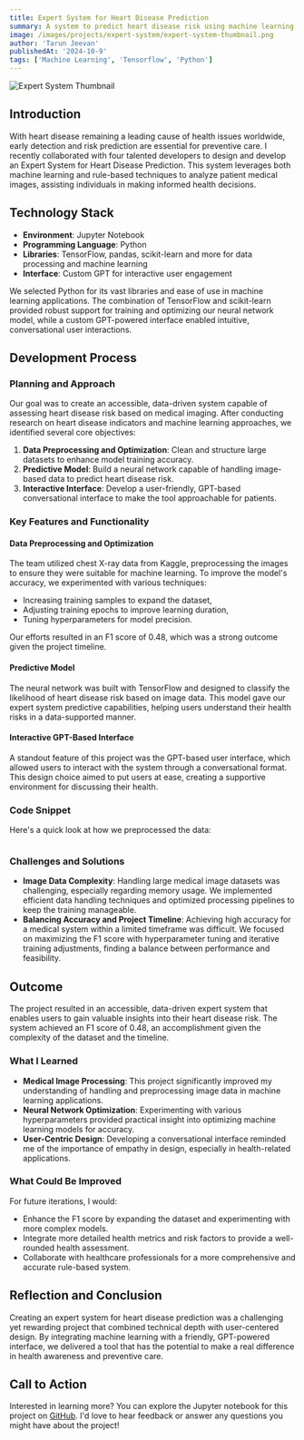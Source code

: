 ```yaml
---
title: Expert System for Heart Disease Prediction
summary: A system to predict heart disease risk using machine learning techniques.
image: /images/projects/expert-system/expert-system-thumbnail.png
author: 'Tarun Jeevan'
publishedAt: '2024-10-9'
tags: ['Machine Learning', 'Tensorflow', 'Python']
---
```


![Expert System Thumbnail](/images/projects/expert-system/expert-system-thumbnail.png)

## **Introduction**
With heart disease remaining a leading cause of health issues worldwide, early detection and risk prediction are essential for preventive care. I recently collaborated with four talented developers to design and develop an Expert System for Heart Disease Prediction. This system leverages both machine learning and rule-based techniques to analyze patient medical images, assisting individuals in making informed health decisions.

## **Technology Stack**
- **Environment**: Jupyter Notebook
- **Programming Language**: Python
- **Libraries**: TensorFlow, pandas, scikit-learn and more for data processing and machine learning
- **Interface**: Custom GPT for interactive user engagement

We selected Python for its vast libraries and ease of use in machine learning applications. The combination of TensorFlow and scikit-learn provided robust support for training and optimizing our neural network model, while a custom GPT-powered interface enabled intuitive, conversational user interactions.

## **Development Process**
### **Planning and Approach**
Our goal was to create an accessible, data-driven system capable of assessing heart disease risk based on medical imaging. After conducting research on heart disease indicators and machine learning approaches, we identified several core objectives:
1. **Data Preprocessing and Optimization**: Clean and structure large datasets to enhance model training accuracy.
2. **Predictive Model**: Build a neural network capable of handling image-based data to predict heart disease risk.
3. **Interactive Interface**: Develop a user-friendly, GPT-based conversational interface to make the tool approachable for patients.

### **Key Features and Functionality**
#### **Data Preprocessing and Optimization**
The team utilized chest X-ray data from Kaggle, preprocessing the images to ensure they were suitable for machine learning. To improve the model's accuracy, we experimented with various techniques:
- Increasing training samples to expand the dataset,
- Adjusting training epochs to improve learning duration,
- Tuning hyperparameters for model precision.

Our efforts resulted in an F1 score of 0.48, which was a strong outcome given the project timeline.

#### **Predictive Model**
The neural network was built with TensorFlow and designed to classify the likelihood of heart disease risk based on image data. This model gave our expert system predictive capabilities, helping users understand their health risks in a data-supported manner.

#### **Interactive GPT-Based Interface**
A standout feature of this project was the GPT-based user interface, which allowed users to interact with the system through a conversational format. This design choice aimed to put users at ease, creating a supportive environment for discussing their health.

### Code Snippet
Here&apos;s a quick look at how we preprocessed the data:
```Python

```

### **Challenges and Solutions**
- **Image Data Complexity**: Handling large medical image datasets was challenging, especially regarding memory usage. We implemented efficient data handling techniques and optimized processing pipelines to keep the training manageable.
- **Balancing Accuracy and Project Timeline**: Achieving high accuracy for a medical system within a limited timeframe was difficult. We focused on maximizing the F1 score with hyperparameter tuning and iterative training adjustments, finding a balance between performance and feasibility.

## **Outcome**
The project resulted in an accessible, data-driven expert system that enables users to gain valuable insights into their heart disease risk. The system achieved an F1 score of 0.48, an accomplishment given the complexity of the dataset and the timeline.

### **What I Learned**
- **Medical Image Processing**: This project significantly improved my understanding of handling and preprocessing image data in machine learning applications.
- **Neural Network Optimization**: Experimenting with various hyperparameters provided practical insight into optimizing machine learning models for accuracy.
- **User-Centric Design**: Developing a conversational interface reminded me of the importance of empathy in design, especially in health-related applications.

### **What Could Be Improved**
For future iterations, I would:
- Enhance the F1 score by expanding the dataset and experimenting with more complex models.
- Integrate more detailed health metrics and risk factors to provide a well-rounded health assessment.
- Collaborate with healthcare professionals for a more comprehensive and accurate rule-based system.

## **Reflection and Conclusion**
Creating an expert system for heart disease prediction was a challenging yet rewarding project that combined technical depth with user-centered design. By integrating machine learning with a friendly, GPT-powered interface, we delivered a tool that has the potential to make a real difference in health awareness and preventive care.

## **Call to Action**
Interested in learning more? You can explore the Jupyter notebook for this project on [GitHub](https://github.com/Khurdhula-Harshavardhan/Elevator-Case-Study/tree/Disease-prediction-with-NIH-Chest-XRay-data/Final_Project). I&apos;d love to hear feedback or answer any questions you might have about the project!